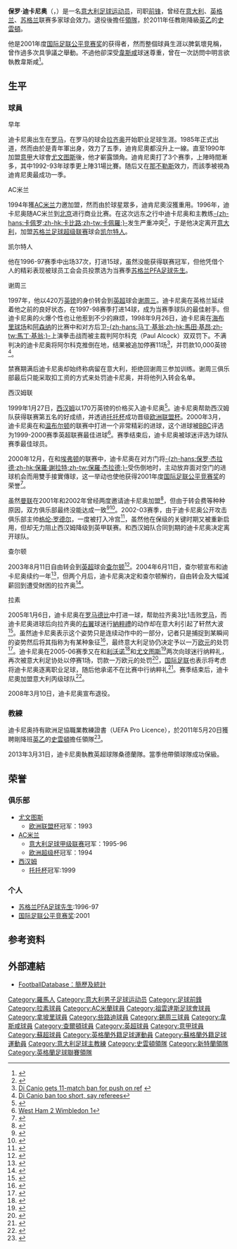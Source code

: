{{noteta|G1=足球|G2=EPL|G3=苏超|G4=意甲|G5=FAcup
|T=zh-hans:保罗·迪卡尼奥;zh-hk:保羅·迪肯尼奧;zh-tw:保羅·迪卡尼奧;
|1=zh-hans:保罗·迪卡尼奥;zh-hk:保羅·迪肯尼奧;zh-tw:保羅·迪卡尼奧;
|2=zh-hans:迪卡尼奥;zh-hk:迪肯尼奧;zh-tw:迪卡尼奧;
|3=zh-hans:罗马西斯科;zh-hk:思科羅馬;zh-tw:羅馬西斯科;
|4=zh-hans:格伦·罗德尔;zh-hk:格連·路達;zh-tw:格倫·羅德爾;
}}
{{Football manager infobox
|          playername = 保罗·迪卡尼奥<br />''Paolo Di Canio''
|               image = [[File:Paolo_Di_Canio_Upton_Park_11_September_2010.jpg|280px]]
|            fullname = Paolo Di Canio
|         dateofbirth = {{birth date and age|1968|7|9}} 
|         cityofbirth = [[罗马|罗马]]
|      countryofbirth = [[意大利|意大利]]
|              height = {{height|m=1.80}}
|         currentclub = 
|          clubnumber = 
|            position = 前锋
|          youthyears =  
|          youthclubs = [[拉齐奥足球俱乐部|拉齐奥]]
|               years = 1985–1990<br />1986–1987<br />1990–1993<br />1993–1994<br />1994–1996<br />1996–1997<br />1997–1999<br />1999–2003<br />2003–2004<br />2004–2006<br />2006–2008
|               clubs = [[拉齐奥足球俱乐部|拉齐奥]]<br />→[[特拉纳|特拉纳]]<br />[[尤文图斯足球俱乐部|尤文图斯]]<br />[[那不勒斯足球俱乐部|那不勒斯]]<br />[[AC米兰足球俱乐部|AC米兰]]<br />[[凯尔特人足球俱乐部|凯尔特人]]<br />[[谢周三足球俱乐部|谢周三]]<br />[[西汉姆联足球俱乐部|西汉姆]]<br />[[查尔顿竞技足球俱乐部|查尔顿]]<br />[[拉齐奥足球俱乐部|拉齐奥]]<br />{{link-en|思科羅馬|A.S. Cisco Calcio Roma|思科羅馬}}
|         caps(goals) = {{0}}54	{{0}}(4) <br /> {{0}}27 {{0}}(2) <br /> {{0}}58 {{0}}(6) <br /> {{0}}28 {{0}}(5) <br /> {{0}}37 {{0}}(6) <br /> {{0}}37 (15) <br /> {{0}}41 (23) <br /> 118 (48) <br /> {{0}}31 {{0}}(4) <br /> {{0}}50 (11)<br /> {{0}}46 (14)
|       nationalyears = 1988-1990
|        nationalteam = [[意大利21歲以下國家足球隊|意大利U21]]
| nationalcaps(goals) = {{0|00}}9 {{0}}(2)
|        manageryears = 2011-2013<br/>2013
|        managerclubs = [[斯温登足球俱乐部|史雲頓]]<br/>[[新特蘭足球俱乐部|新特蘭]]
|            pcupdate = 2011年5月20日 (五) 10:30 (UTC) 
|            ntupdate = 2010年1月18日 (一) 04:28 (UTC)
}}
'''保罗·迪卡尼奥'''（{{lang-it|'''Paolo Di Canio'''}}，{{bd|1968年|7月9日|catIdx=Di Canio,Paolo}}）是一名[[意大利|意大利]][[足球|足球]][[运动员|运动员]]，司职[[前锋_(足球)|前锋]]，曾经在[[意大利|意大利]]、[[英格兰|英格兰]]、[[苏格兰|苏格兰]]联赛多家球会效力。退役後擔任[[教練|領隊]]，於2011年任教剛降級[[英乙|英乙]]的[[斯温登足球俱乐部|史雲頓]]。

他是2001年度[[国际足联公平竞赛奖|国际足联公平竞赛奖]]的获得者，然而整個球員生涯以脾氣壞見稱，曾作過多次具爭議之舉動。不過他卻深受[[韋斯咸|韋斯咸]]球迷尊重，曾在一次訪問中明言欲執教韋斯咸<ref>{{cite web|url=http://news.bbc.co.uk/sport1/hi/football/teams/w/west_ham_utd/7598744.stm|title=Di Canio wants to be Hammers boss|date=4 September 2008|publisher=BBC Sport|accessdate=2010-03-02|archive-date=2008-09-12|archive-url=https://web.archive.org/web/20080912164838/http://news.bbc.co.uk/sport1/hi/football/teams/w/west_ham_utd/7598744.stm|dead-url=no}}</ref>。

== 生平 ==
=== 球員 ===
;早年
迪卡尼奥出生在[[罗马|罗马]]，在罗马的球会[[拉齐奥足球俱乐部|拉齐奥]]开始职业足球生涯。1985年正式出道，然而由於是青年軍出身，效力了五季，迪肯尼奧都沒升上一線。直至1990年加盟[[意甲|意甲]]大球會[[尤文图斯足球俱乐部|尤文图斯]]後，他才嶄露頭角。迪肯尼奧打了3个赛季，上陣時間漸多，其中1992-93年球季更上陣31場比賽。随后又在[[那不勒斯足球俱乐部|那不勒斯]]效力，而該季被視為迪肯尼奧最成功一季。

;AC米兰
1994年獲[[AC米兰足球俱乐部|AC米兰]]力邀加盟，然而由於球星眾多，迪肯尼奧沒獲重用。1996年，迪卡尼奥随AC米兰到[[北京|北京]]进行商业比赛。在这次远东之行中迪卡尼奥和主教练[[法比奥·卡佩羅|-{zh-hans:卡佩罗;zh-hk:卡比路;zh-tw:卡佩羅;}-]]发生严重冲突<ref>{{Cite web |url=http://news.sports.cn/zzjx/2006-05-19/858603.html |title=迪卡尼奥  |accessdate=2010-01-16 |archive-date=2009-09-21 |archive-url=https://web.archive.org/web/20090921222903/http://news.sports.cn/zzjx/2006-05-19/858603.html |dead-url=no }}</ref>，于是他决定离开[[意大利|意大利]]，加盟[[苏格兰足球超级联赛|苏格兰足球超级联赛]]球会[[凯尔特人足球俱乐部|凯尔特人]]。

;凯尔特人
他在1996-97赛季中出场37次，打进15球，虽然没能获得联赛冠军，但他凭借个人的精彩表现被球员工会会员投票选为当赛季[[苏格兰PFA足球先生|苏格兰PFA足球先生]]。

;谢周三
1997年，他以420万[[英镑|英镑]]的身价转会到[[英超|英超]]球会[[谢周三足球俱乐部|谢周三]]。迪卡尼奥在英格兰延续着他之前的良好状态，在1997-98赛季打进14球，成为当赛季球队的最佳射手。但迪卡尼奥的火爆个性也让他惹到不少的麻烦，1998年9月26日，迪卡尼奥在[[海布里球场|海布里球场]]和[[阿森纳足球俱乐部|阿森纳]]的比赛中和对方后卫[[马丁·基翁|-{zh-hans:马丁·基翁;zh-hk:馬田·基昂;zh-tw:馬丁·基翁;}-]]上演拳击战而被主裁判阿尔科克（Paul Alcock）双双罚下。不满判决的迪卡尼奥将阿尔科克推倒在地，结果被追加停赛11场<ref>[http://news.bbc.co.uk/1/hi/world/europe/199792.stm Di Canio gets 11-match ban for push on ref] {{Wayback|url=http://news.bbc.co.uk/1/hi/world/europe/199792.stm |date=20201001200525 }}{{en}}</ref>，并罚款10,000英镑<ref>[http://news.bbc.co.uk/1/hi/sport/football/fa_carling_premiership/199527.stm Di Canio ban too short, say referees]{{en}}</ref>。

禁赛期满后迪卡尼奥却始终称病留在意大利，拒绝回谢周三参加训练。谢周三俱乐部最后只能采取扣工资的方式来处罚迪卡尼奥，并将他列入转会名单。

;西汉姆联
1999年1月27日，[[西汉姆联足球俱乐部|西汉姆]]以170万英镑的价格买入迪卡尼奥<ref>{{Cite web |url=http://sports.sina.com.cn/9901/012919.html |title=意大利球星迪卡尼奥转会 |accessdate=2010-01-16 |archive-date=2019-05-11 |archive-url=https://web.archive.org/web/20190511122539/http://sports.sina.com.cn/9901/012919.html |dead-url=no }}</ref>。迪卡尼奥帮助西汉姆队获得联赛第五名的好成绩，并透過[[欧洲足联国际托托杯|托托杯]]成功晋级[[欧洲联盟杯|欧洲联盟杯]]。2000年3月，迪卡尼奥在和[[温布尔顿足球俱乐部|温布尔顿]]的联赛中打进一个非常精彩的进球，这个进球被[[BBC|BBC]]评选为1999-2000赛季英超联赛最佳进球<ref>[http://www.sportinglife.com/football/premiership/westham/reports/story_get.cgi?STORY_NAME=soccer/00/03/26/SOCCER_West_Ham.html&TEAMHD=westham&DIV=prem&TEAM=WEST--HAM&RH=West--Ham&PREV_SEASON=1998 West Ham 2 Wimbledon 1]{{en}}</ref>。赛季结束后，迪卡尼奥被球迷评选为球队赛季最佳球员。

2000年12月，在和[[埃弗顿足球俱乐部|埃弗顿]]的联赛中，迪卡尼奥在对方门将[[保罗·杰拉德|-{zh-hans:保罗·杰拉德;zh-hk:保羅·謝拉特;zh-tw:保羅·杰拉德;}-]]受伤倒地时，主动放弃面对空门的进球机会而用雙手接實傳球，这一举动也使他获得2001年度[[国际足联公平竞赛奖|国际足联公平竞赛奖]]的荣誉<ref>{{Cite web |url=http://sports.sohu.com/87/27/sports_news163712787.shtml |title=面对受伤门将放弃射门 迪卡尼奥获FIFA公平竞赛奖 |accessdate=2010-01-16 |archive-date=2016-03-04 |archive-url=https://web.archive.org/web/20160304204534/http://sports.sohu.com/87/27/sports_news163712787.shtml |dead-url=no }}</ref>。

虽然[[曼彻斯特联足球俱乐部|曼联]]在2001年和2002年曾经两度邀请迪卡尼奥加盟<ref>{{Cite web |url=http://sports.sohu.com/01/03/sports_news164690301.shtml |title=一掷3500万英镑还没过瘾 曼联再邀迪卡尼奥加盟 |accessdate=2010-01-16 |archive-date=2016-03-06 |archive-url=https://web.archive.org/web/20160306030657/http://sports.sohu.com/01/03/sports_news164690301.shtml |dead-url=no }}</ref>，但由于转会费等种种原因，双方俱乐部最终没能达成一致<ref>{{Cite web |url=http://sports.sina.com.cn/g/16161960.shtml |title=西汉姆联队关上球员出售大门 迪卡尼奥难以加盟曼联 |accessdate=2010-01-16 |archive-date=2019-05-11 |archive-url=https://web.archive.org/web/20190511124422/http://sports.sina.com.cn/g/16161960.shtml |dead-url=no }}</ref><ref>{{Cite web |url=http://sports.eastday.com/epublish/gb/paper347/20020808/class034700004/hwz792716.htm |title=脾气坏年纪大迪卡尼奥两度错过曼联 |accessdate=2010-01-16 |archive-date=2012-07-14 |archive-url=https://archive.is/20120714081405/http://sports.eastday.com/epublish/gb/paper347/20020808/class034700004/hwz792716.htm |dead-url=no }}</ref>。2002-03赛季，由于迪卡尼奥公开攻击俱乐部主帅[[格伦·罗德尔|格伦·罗德尔]]，一度被打入冷宫<ref>{{Cite web |url=http://sports.sohu.com/48/80/news206668048.shtml |title=不愿穿小鞋要另谋高就 迪卡尼奥与西汉姆将分手 |accessdate=2010-01-16 |archive-date=2016-03-05 |archive-url=https://web.archive.org/web/20160305142118/http://sports.sohu.com/48/80/news206668048.shtml |dead-url=no }}</ref>，虽然他在保级的关键时期又被重新启用，但却无力阻止西汉姆降级到英甲联赛。和西汉姆队合同到期的迪卡尼奥决定离开球队。

;查尔顿
2003年8月11日自由转会到[[英超|英超]]球会[[查尔顿竞技足球俱乐部|查尔顿]]<ref>{{Cite web |url=http://sports.163.com/tm/030812/030812_369709.html |title=意大利老将迪卡尼奥离开西汉姆加盟查尔顿 |accessdate=2010-01-16 |archive-date=2005-09-26 |archive-url=https://web.archive.org/web/20050926232621/http://sports.163.com/tm/030812/030812_369709.html |dead-url=no }}</ref>。2004年6月11日，查尔顿宣布和迪卡尼奥续约一年<ref>{{Cite web |url=http://sports.sina.com.cn/g/2004-06-11/1408929642.shtml |title=锋线鬼才宝刀不老 迪卡尼奥与查尔顿续约一年 |accessdate=2010-01-16 |archive-date=2019-05-12 |archive-url=https://web.archive.org/web/20190512202650/http://sports.sina.com.cn/g/2004-06-11/1408929642.shtml |dead-url=no }}</ref>，但两个月后，迪卡尼奥决定和查尔顿解约，自由转会及大幅減薪回到遭受財困的拉齐奥<ref>{{Cite web |url=http://sports.people.com.cn/GB/2708163.html |title=英超狂徒落叶归根回意甲 拉齐奥昔日灵魂重披9号 |accessdate=2010-01-16 |archive-date=2016-03-04 |archive-url=https://web.archive.org/web/20160304075410/http://sports.people.com.cn/GB/2708163.html |dead-url=no }}</ref>。

;拉素
2005年1月6日，迪卡尼奥在[[罗马德比|罗马德比]]中打进一球，帮助拉齐奥3比1击败[[罗马足球俱乐部|罗马]]，而迪卡尼奥进球后向拉齐奥的[[右翼|右翼]]球迷行[[納粹禮|納粹禮]]的动作却在意大利引起了轩然大波<ref>{{Cite web |url=http://sports.sina.com.cn/g/p/2005-01-09/06411340987.shtml |title=意甲赛场惊现法西斯幽灵 迪卡尼奥纳粹礼使全国激愤 |accessdate=2010-01-16 |archive-date=2019-05-11 |archive-url=https://web.archive.org/web/20190511173244/http://sports.sina.com.cn/g/p/2005-01-09/06411340987.shtml |dead-url=no }}</ref>。虽然迪卡尼奥表示这个姿势只是连续动作中的一部分，记者只是捕捉到某瞬间的姿势然后将其指称为有某种象征<ref>{{Cite web |url=http://news.sports.cn/global/italy/luoma/2005-01-13/457923.html |title=纳粹式敬礼引发轩然大波 迪卡尼奥：我不是纳粹 |accessdate=2010-01-16 |archive-date=2005-02-12 |archive-url=https://web.archive.org/web/20050212003227/http://news.sports.cn/global/italy/luoma/2005-01-13/457923.html |dead-url=no }}</ref>，最终意大利足协仍决定予以一万[[欧元|欧元]]的处罚<ref>{{Cite web |url=http://sports.sina.com.cn/s/2005-03-12/0250514653s.shtml |title=行纳粹礼迪卡尼奥遭罚 如若再犯将被禁赛株连俱乐部 |accessdate=2010-01-16 |archive-date=2019-05-11 |archive-url=https://web.archive.org/web/20190511061031/http://sports.sina.com.cn/s/2005-03-12/0250514653s.shtml |dead-url=no }}</ref>。迪卡尼奥在2005-06赛季又在和[[利沃诺足球俱乐部|利沃诺]]<ref>{{Cite web |url=http://sports.eastday.com/eastday/sports/node72135/node72457/node78496/node78497/node78499/userobject1ai1714901.html |title=利沃诺火拼拉齐奥又起冲突 迪卡尼奥再演纳粹礼 |accessdate=2010-01-16 |archive-date=2012-07-14 |archive-url=https://archive.is/20120714211935/http://sports.eastday.com/eastday/sports/node72135/node72457/node78496/node78497/node78499/userobject1ai1714901.html |dead-url=no }}</ref>和[[尤文图斯足球俱乐部|尤文图斯]]<ref>{{Cite web |url=http://sports.163.com/05/1219/04/25AEOKFU00051CDF.html |title="斑马"不跑仍居榜首 迪卡尼奥再行"纳粹礼" |access-date=2010-01-16 |archive-url=https://web.archive.org/web/20111122194002/http://sports.163.com/05/1219/04/25AEOKFU00051CDF.html |archive-date=2011-11-22 |dead-url=yes }}</ref>两次向球迷行纳粹礼，再次被意大利足协处以停赛1场，罚款一万欧元的处罚<ref>{{Cite web |url=http://sports.sina.com.cn/g/2005-12-21/16281948858.shtml |title=迪卡尼奥纳粹敬礼导致停赛罚款 拉齐奥球迷静坐抗议 |accessdate=2010-01-16 |archive-date=2019-05-11 |archive-url=https://web.archive.org/web/20190511232459/http://sports.sina.com.cn/g/2005-12-21/16281948858.shtml |dead-url=no }}</ref>，[[国际足联|国际足联]]也表示将考虑将迪卡尼奥逐离职业足球，随后他承诺不在比赛中行纳粹礼<ref>{{Cite web |url=http://sports.people.com.cn/BIG5/22141/22147/33468/4003233.html |title=迪卡尼奧告別納粹禮 承諾不再做出“魔鬼舉動” |accessdate=2010-01-16 |archive-date=2016-03-04 |archive-url=https://web.archive.org/web/20160304081007/http://sports.people.com.cn/BIG5/22141/22147/33468/4003233.html |dead-url=no }}</ref>。赛季结束后，迪卡尼奧加盟意大利丙级球队{{link-en|思科羅馬|A.S. Cisco Calcio Roma|思科羅馬}}<ref>{{Cite web |url=http://sports.qq.com/a/20060715/000009.htm |title=拉齐奥灵魂无奈告别球队 迪卡尼奥加盟丙级联赛 |accessdate=2010-01-16 |archive-date=2016-03-09 |archive-url=https://web.archive.org/web/20160309133151/http://sports.qq.com/a/20060715/000009.htm |dead-url=no }}</ref>。

2008年3月10日，迪卡尼奥宣布退役。

===教練===
迪卡尼奥持有歐洲足協職業教練證書（UEFA Pro Licence），於2011年5月20日獲聘剛降班[[英乙|英乙]]的[[斯温登足球俱乐部|史雲頓]]擔任領隊<ref>{{cite news |language=en |url=http://news.bbc.co.uk/sport2/hi/football/13466915.stm |title=Swindon Town confirm Paolo di Canio as new manager |publisher=''[[BBC_Sport|BBC Sport]]'' |date=2011-05-20 |accessdate=2011-05-20 |archive-date=2011-05-20 |archive-url=https://web.archive.org/web/20110520112236/http://news.bbc.co.uk/sport2/hi/football/13466915.stm |dead-url=no }}</ref>。

2013年3月31日，迪卡尼奧執教英超球隊桑德蘭隊。當季他帶領球隊成功保級。

== 荣誉 ==
=== 俱乐部 ===
* [[尤文图斯足球俱乐部|尤文图斯]]
** [[欧洲联盟杯|欧洲联盟杯]]冠军：1993
* [[AC米兰足球俱乐部|AC米兰]]
** [[意大利足球甲级联赛|意大利足球甲级联赛]]冠军：1995-96
** [[欧洲超级杯|欧洲超级杯]]冠军：1994
* [[西汉姆联足球俱乐部|西汉姆]]
** [[欧洲足联国际托托杯|托托杯]]冠军:1999

=== 个人 ===
* [[苏格兰PFA足球先生|苏格兰PFA足球先生]]:1996-97
* [[国际足联公平竞赛奖|国际足联公平竞赛奖]]:2001

== 参考资料 ==
{{reflist}}

== 外部連結 ==
* [http://www.footballdatabase.com/site/players/index.php?dumpPlayer=26 FootballDatabase：簡歷及統計] {{Wayback|url=http://www.footballdatabase.com/site/players/index.php?dumpPlayer=26 |date=20050425005759 }}

{{新特蘭領隊}}
{{史雲頓領隊}}
{{韋斯咸年度最佳球員}}
{{蘇格蘭PFA足球先生}}

{{Authority control}}
{{DEFAULTSORT:Di Canio,Paolo}}
[[Category:羅馬人|Category:羅馬人]]
[[Category:意大利男子足球运动员|Category:意大利男子足球运动员]]
[[Category:足球前鋒|Category:足球前鋒]]
[[Category:拉素球員|Category:拉素球員]]
[[Category:AC米蘭球員|Category:AC米蘭球員]]
[[Category:祖雲達斯足球會球員|Category:祖雲達斯足球會球員]]
[[Category:拿坡里球員|Category:拿坡里球員]]
[[Category:些路迪球員|Category:些路迪球員]]
[[Category:錫周三球員|Category:錫周三球員]]
[[Category:韋斯咸球員|Category:韋斯咸球員]]
[[Category:查爾頓球員|Category:查爾頓球員]]
[[Category:英超球員|Category:英超球員]]
[[Category:意甲球員|Category:意甲球員]]
[[Category:蘇超球員|Category:蘇超球員]]
[[Category:英格蘭外籍足球運動員|Category:英格蘭外籍足球運動員]]
[[Category:蘇格蘭外籍足球運動員|Category:蘇格蘭外籍足球運動員]]
[[Category:意大利足球主教練|Category:意大利足球主教練]]
[[Category:史雲頓領隊|Category:史雲頓領隊]]
[[Category:新特蘭領隊|Category:新特蘭領隊]]
[[Category:英格蘭足球聯賽領隊|Category:英格蘭足球聯賽領隊]]